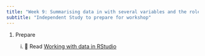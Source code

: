 ```yaml
---
title: "Week 9: Summarising data in with several variables and the role of variables in analysis"
subtitle: "Independent Study to prepare for workshop"
---
```


1.  Prepare

    i.  📖 Read [Working with data in RStudio](https://3mmarand.github.io/comp4biosci/working_with_data_rstudio.html)



